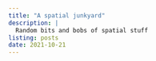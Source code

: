 ```yaml
---
title: "A spatial junkyard"
description: |
  Random bits and bobs of spatial stuff
listing: posts
date: 2021-10-21
---
```

